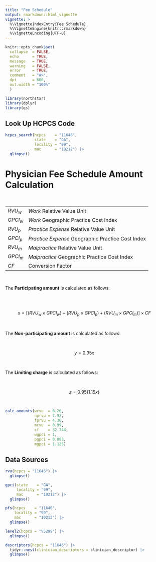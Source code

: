 ```yaml
---
title: "Fee Schedule"
output: rmarkdown::html_vignette
vignette: >
  %\VignetteIndexEntry{Fee Schedule}
  %\VignetteEngine{knitr::rmarkdown}
  %\VignetteEncoding{UTF-8}
---
```


```r
knitr::opts_chunk$set(
  collapse  = FALSE,
  echo      = TRUE,
  message   = TRUE, 
  warning   = FALSE,
  error     = TRUE,
  comment   = "#>",
  dpi       = 600, 
  out.width = "100%"
  )
```

```r
library(northstar)
library(dplyr)
library(qs)
```

## Look Up HCPCS Code

```r
hcpcs_search(hcpcs    = "11646", 
             state    = "GA", 
             locality = "99", 
             mac      = "10212") |> 
  glimpse()
```

# Physician Fee Schedule Amount Calculation
<br>

|          |                                                   |
|----------|---------------------------------------------------|
| $RVU_w$  | *Work* Relative Value Unit                        |
| $GPCI_w$ | *Work* Geographic Practice Cost Index             |
| $RVU_p$  | *Practice Expense* Relative Value Unit            |
| $GPCI_p$ | *Practice Expense* Geographic Practice Cost Index |
| $RVU_m$  | *Malpractice* Relative Value Unit                 |
| $GPCI_m$ | *Malpractice* Geographic Practice Cost Index      |
| $CF$     | Conversion Factor                                 |

<br>

The __Participating amount__ is calculated as follows:

<br><br>

$$x = [(RVU_w \times GPCI_w) + (RVU_p \times GPCI_p) + (RVU_m \times GPCI_m)] \times CF$$

<br>

The __Non-participating amount__ is calculated as follows:

<br>

$$ y = 0.95x$$

<br>

The __Limiting charge__ is calculated as follows:

<br>

$$ z = 0.95(1.15x)$$

<br>


```r
calc_amounts(wrvu  = 6.26,
             nprvu = 7.92,
             fprvu = 4.36,
             mrvu  = 0.99,
             cf    = 32.744,
             wgpci = 1,
             pgpci = 0.883,
             mgpci = 1.125)
```

## Data Sources

```r
rvu(hcpcs = "11646") |> 
  glimpse()
```

```r
gpci(state    = "GA",
     locality = "99",
     mac      = "10212") |> 
  glimpse()
```

```r
pfs(hcpcs    = "11646", 
    locality = "99",
    mac      = "10212") |> 
  glimpse()
```

```r
level2(hcpcs = "V5299") |> 
  glimpse()
```

```r
descriptors(hcpcs = "11646") |> 
  tidyr::nest(clinician_descriptors = clinician_descriptor) |> 
  glimpse()
```


